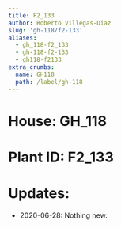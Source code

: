 ```yaml
---
title: F2_133
author: Roberto Villegas-Diaz
slug: 'gh-118/f2-133'
aliases:
  - gh_118-f2_133
  - gh-118-f2-133
  - gh118-f2133
extra_crumbs:
  name: GH118
  path: /label/gh-118
---
```


# **House**: GH_118
# **Plant ID**: F2_133
# **Updates**: 
 - 2020-06-28: Nothing new.
